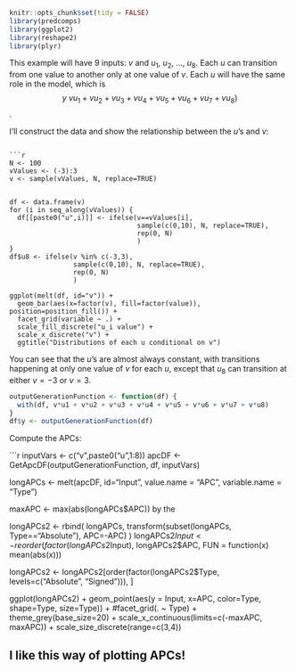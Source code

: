 <!--
%\VignetteEngine{knitr}
%\VignetteIndexEntry{Hybrid Evaluation}
-->

```r
knitr::opts_chunk$set(tidy = FALSE)
library(predcomps)
library(ggplot2)
library(reshape2)
library(plyr)
```

This example will have 9 inputs: $v$ and $u_1$, $u_2$, ..., $u_8$. Each $u$ can transition from one value to another only at one value of $v$.  Each $u$ will have the same role in the model, which is $$y ~ vu_1 + vu_2 + vu_3 + vu_4 + vu_5 + vu_6 + vu_7 + vu_8)$$.

I'll construct the data and show the relationship between the $u$'s and $v$:
```

```r
N <- 100
vValues <- (-3):3
v <- sample(vValues, N, replace=TRUE)


df <- data.frame(v)
for (i in seq_along(vValues)) {
  df[[paste0("u",i)]] <- ifelse(v==vValues[i], 
                                sample(c(0,10), N, replace=TRUE),
                                rep(0, N)
                                )
}
df$u8 <- ifelse(v %in% c(-3,3),
                sample(c(0,10), N, replace=TRUE),
                rep(0, N)
                )

ggplot(melt(df, id="v")) +
  geom_bar(aes(x=factor(v), fill=factor(value)), position=position_fill()) +
  facet_grid(variable ~ .) +
  scale_fill_discrete("u_i value") + 
  scale_x_discrete("v") +
  ggtitle("Distributions of each u conditional on v")
```

You can see that the $u$'s are almost always constant, with transitions happening at only one value of $v$ for each $u$, except that $u_8$ can transition at either $v=-3$ or $v=3$.

```r
outputGenerationFunction <- function(df) {
  with(df, v*u1 + v*u2 + v*u3 + v*u4 + v*u5 + v*u6 + v*u7 + v*u8)
}
df$y <- outputGenerationFunction(df)
```

Compute the APCs:

```r
inputVars <- c("v",paste0("u",1:8))
apcDF <- GetApcDF(outputGenerationFunction, df, inputVars)







longAPCs <- melt(apcDF, id="Input", value.name = "APC", variable.name = "Type")


maxAPC <- max(abs(longAPCs$APC))
by the

longAPCs2 <- rbind(
  longAPCs,
  transform(subset(longAPCs, Type=="Absolute"), APC=-APC)
)
longAPCs2$Input <- reorder(factor(longAPCs2$Input), longAPCs2$APC, FUN = function(x) mean(abs(x))) 

longAPCs2 <- longAPCs2[order(factor(longAPCs2$Type, levels=c("Absolute", "Signed"))), ]

ggplot(longAPCs2) +
  geom_point(aes(y = Input, x=APC, color=Type, shape=Type, size=Type)) +
  #facet_grid(. ~ Type) + 
  theme_grey(base_size=20) +
  scale_x_continuous(limits=c(-maxAPC, maxAPC)) +
  scale_size_discrete(range=c(3,4))

## I like this way of plotting APCs!



